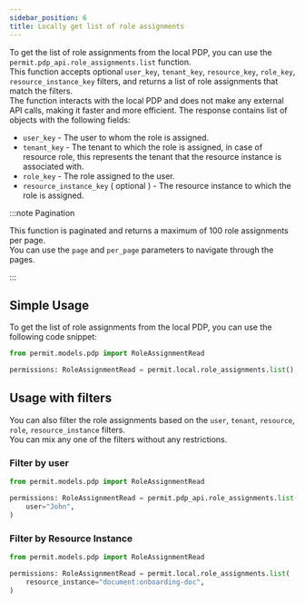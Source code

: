 ```yaml
---
sidebar_position: 6
title: Locally get list of role assignments
---
```




To get the list of role assignments from the local PDP, you can use the `permit.pdp_api.role_assignments.list` function.<br />
This function accepts optional `user_key`, `tenant_key`, `resource_key`, `role_key`, `resource_instance_key` filters,
and returns a list of role assignments that match the filters. <br />
The function interacts with the local PDP and does not make any external API calls, making it faster and more efficient.
The response contains list of objects with the following fields:
- `user_key` - The user to whom the role is assigned.
- `tenant_key` - The tenant to which the role is assigned,
    in case of resource role, this represents the tenant that the resource instance is associated with.
- `role_key` - The role assigned to the user.
- `resource_instance_key` ( optional ) - The resource instance to which the role is assigned.

:::note Pagination

This function is paginated and returns a maximum of 100 role assignments per page. <br />
You can use the `page` and `per_page` parameters to navigate through the pages.

:::



## Simple Usage

To get the list of role assignments from the local PDP, you can use the following code snippet:

<Tabs groupId="language">
<TabItem value="python" label="Python">

```python
from permit.models.pdp import RoleAssignmentRead

permissions: RoleAssignmentRead = permit.local.role_assignments.list();

```

</TabItem>
</Tabs>

## Usage with filters

You can also filter the role assignments based on the `user`, `tenant`, `resource`, `role`, `resource_instance` filters.<br />
You can mix any one of the filters without any restrictions.

### Filter by user

<Tabs groupId="language">
<TabItem value="python" label="Python">

```python
from permit.models.pdp import RoleAssignmentRead

permissions: RoleAssignmentRead = permit.pdp_api.role_assignments.list(
    user="John",
)

```

</TabItem>
</Tabs>


### Filter by Resource Instance

<Tabs groupId="language">
<TabItem value="python" label="Python">

```python
from permit.models.pdp import RoleAssignmentRead

permissions: RoleAssignmentRead = permit.local.role_assignments.list(
    resource_instance="document:onboarding-doc",
)

```

</TabItem>
</Tabs>


